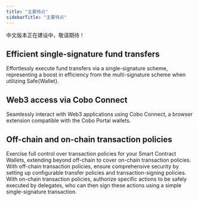 ```yaml
---
title: "主要特点"
sidebarTitle: "主要特点"
---
```


<Warning>中文版本正在建设中，敬请期待！</Warning>

## Efficient single-signature fund transfers
Effortlessly execute fund transfers via a single-signature scheme, representing a boost in efficiency from the multi-signature scheme when utilizing Safe&#123;Wallet&#125;.

## Web3 access via Cobo Connect
Seamlessly interact with Web3 applications using Cobo Connect, a browser extension compatible with the Cobo Portal wallets.

## Off-chain and on-chain transaction policies
Exercise full control over transaction policies for your Smart Contract Wallets, extending beyond off-chain to cover on-chain transaction policies. With off-chain transaction policies, ensure comprehensive security by setting up configurable transfer policies and transaction-signing policies. With on-chain transaction policies, authorize specific actions to be safely executed by delegates, who can then sign these actions using a simple single-signature transaction.